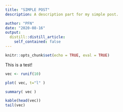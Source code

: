 ```yaml
---
title: "SIMPLE POST"
description: A description part for my simple post.

author: "PFN"
date: "2020-08-16"
output:
  distill::distill_article:
    self_contained: false
---
```


```r
knitr::opts_chunk$set(echo = TRUE, eval = TRUE)
```

This is a test!

```r
vec <- runif(10)

plot( vec, t="l" )

summary( vec )

kable(head(vec))
tail(vec)
```
